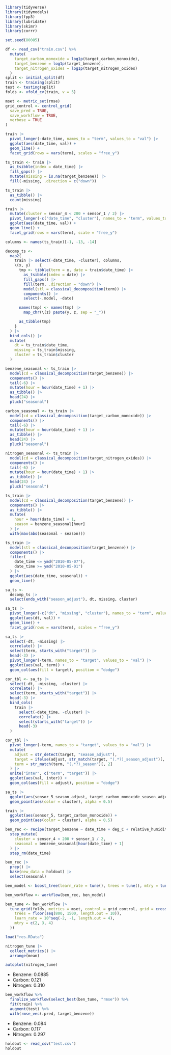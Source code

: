 ```r
library(tidyverse)
library(tidymodels)
library(fpp3)
library(lubridate)
library(skimr)
library(corrr)
```

```r
set.seed(80085)

df <- read_csv("train.csv") %>%
  mutate(
    target_carbon_monoxide = log1p(target_carbon_monoxide),
    target_benzene = log1p(target_benzene),
    target_nitrogen_oxides = log1p(target_nitrogen_oxides)
  )
split <- initial_split(df)
train <- training(split)
test <- testing(split)
folds <- vfold_cv(train, v = 5)

mset <- metric_set(rmse)
grid_control <- control_grid(
  save_pred = TRUE,
  save_workflow = TRUE,
  verbose = TRUE
)
```

```r
train |> 
  pivot_longer(-date_time, names_to = "term", values_to = "val") |> 
  ggplot(aes(date_time, val)) +
  geom_line() +
  facet_grid(rows = vars(term), scales = "free_y")
```


```r
ts_train <- train |>
  as_tsibble(index = date_time) |>
  fill_gaps() |>
  mutate(missing = is.na(target_benzene)) |>
  fill(-missing, .direction = c("down"))

ts_train |>
  as_tibble() |>
  count(missing)
```


```r
train |>
  mutate(cluster = sensor_4 < 200 + sensor_1 / 2) |>
  pivot_longer(-c("date_time", "cluster"), names_to = "term", values_to = "val") |>
  ggplot(aes(date_time, val)) +
  geom_line() +
  facet_grid(rows = vars(term), scale = "free_y")
```


```r
columns <- names(ts_train)[-1, -13, -14]

decomp_ts <-
  map2(
    train |> select(-date_time, -cluster), columns,
    \(x, y)    {
      tmp <- tibble(term = x, date = train$date_time) |>
        as_tsibble(index = date) |>
        fill_gaps() |>
        fill(term, .direction = "down") |>
        model(stl = classical_decomposition(term)) |>
        components() |>
        select(-.model, -date)

      names(tmp) <- names(tmp) |>
        map_chr(\(z) paste(y, z, sep = "_"))

      as_tibble(tmp)
    }
  ) |>
  bind_cols() |>
  mutate(
    dt = ts_train$date_time,
    missing = ts_train$missing,
    cluster = ts_train$cluster
  )
```

```r
benzene_seasonal <- ts_train |>
  model(cd = classical_decomposition(target_benzene)) |>
  components() |>
  tail(-6) |>
  mutate(hour = hour(date_time) + 1) |>
  as_tibble() |>
  head(24) |>
  pluck("seasonal")

carbon_seasonal <- ts_train |>
  model(cd = classical_decomposition(target_carbon_monoxide)) |>
  components() |>
  tail(-6) |>
  mutate(hour = hour(date_time) + 1) |>
  as_tibble() |>
  head(24) |>
  pluck("seasonal")

nitrogen_seasonal <- ts_train |>
  model(cd = classical_decomposition(target_nitrogen_oxides)) |>
  components() |>
  tail(-6) |>
  mutate(hour = hour(date_time) + 1) |>
  as_tibble() |>
  head(24) |>
  pluck("seasonal")

ts_train |>
  model(cd = classical_decomposition(target_benzene)) |>
  components() |>
  as_tibble() |>
  mutate(
    hour = hour(date_time) + 1,
    season = benzene_seasonal[hour]
  ) |>
  with(max(abs(seasonal - season)))

ts_train |>
  model(stl = classical_decomposition(target_benzene)) |>
  components() |>
  filter(
    date_time <= ymd("2010-05-07"),
    date_time >= ymd("2010-05-01")
  ) |>
  ggplot(aes(date_time, seasonal)) +
  geom_line()
```

```r
sa_ts <-
  decomp_ts |>
  select(ends_with("season_adjust"), dt, missing, cluster)

sa_ts |>
  pivot_longer(-c("dt", "missing", "cluster"), names_to = "term", values_to = "val") |>
  ggplot(aes(dt, val)) +
  geom_line() +
  facet_grid(rows = vars(term), scales = "free_y")

sa_ts |>
  select(-dt, -missing) |>
  correlate() |>
  select(term, starts_with("target")) |>
  head(-3) |>
  pivot_longer(-term, names_to = "target", values_to = "val") |>
  ggplot(aes(val, term)) +
  geom_col(aes(fill = target), position = "dodge")

cor_tbl <- sa_ts |>
  select(-dt, -missing, -cluster) |>
  correlate() |>
  select(term, starts_with("target")) |>
  head(-3) |>
  bind_cols(
    train |>
      select(-date_time, -cluster) |>
      correlate() |>
      select(starts_with("target")) |>
      head(-3)
  )

cor_tbl |>
  pivot_longer(-term, names_to = "target", values_to = "val") |>
  mutate(
    adjust = str_detect(target, "season_adjust"),
    target = ifelse(adjust, str_match(target, "(.*?)_season_adjust")[, 2], target),
    term = str_match(term, "(.*?)_season")[, 2]
  ) |>
  unite("inter", c("term", "target")) |>
  ggplot(aes(val, inter)) +
  geom_col(aes(fill = adjust), position = "dodge")
```

```r
sa_ts |>
  ggplot(aes(sensor_5_season_adjust, target_carbon_monoxide_season_adjust)) +
  geom_point(aes(color = cluster), alpha = 0.5)

train |>
  ggplot(aes(sensor_5, target_carbon_monoxide)) +
  geom_point(aes(color = cluster), alpha = 0.5)
```

```r
ben_rec <- recipe(target_benzene ~ date_time + deg_C + relative_humidity + sensor_1 + sensor_2 + sensor_3 + sensor_4 + sensor_5, data = train) |>
  step_mutate(
    cluster = sensor_4 < 200 + sensor_1 / 2,
    seasonal = benzene_seasonal[hour(date_time) + 1]
  ) |> 
  step_rm(date_time)

ben_rec |>
  prep() |>
  bake(new_data = holdout) |> 
  select(seasonal)
```

```r
ben_model <- boost_tree(learn_rate = tune(), trees = tune(), mtry = tune())

ben_workflow <- workflow(ben_rec, ben_model)
```

```r
ben_tune <- ben_workflow |> 
  tune_grid(folds, metrics = mset, control = grid_control, grid = crossing(
    trees = floor(seq(800, 1500, length.out = 10)),
    learn_rate = 10^seq(-2, -1, length.out = 4),
    mtry = c(2, 3, 4)
  ))
```

```r
load("res.RData")

nitrogen_tune |> 
  collect_metrics() |> 
  arrange(mean)

autoplot(nitrogen_tune)
```

* Benzene: 0.0885
* Carbon: 0.121
* Nitrogen: 0.310


```r
ben_workflow %>%
  finalize_workflow(select_best(ben_tune, "rmse")) %>%
  fit(train) %>%
  augment(test) %>%
  with(rmse_vec(.pred, target_benzene))
```

* Benzene: 0.084
* Carbon: 0.117
* Nitrogen: 0.297



```r
holdout <- read_csv("test.csv")
holdout
```
